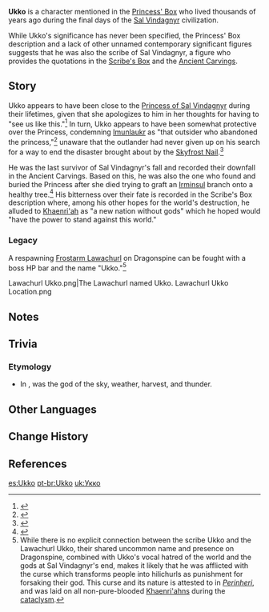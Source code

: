 {{Character Infobox
|type             = Mentioned
|region           = Mondstadt
|affiliation      = Sal Vindagnyr
}}
'''Ukko''' is a character mentioned in the [[Princess' Box]] who lived thousands of years ago during the final days of the [[Sal Vindagnyr]] civilization.

While Ukko's significance has never been specified, the Princess' Box description and a lack of other unnamed contemporary significant figures suggests that he was also the scribe of Sal Vindagnyr, a figure who provides the quotations in the [[Scribe's Box]] and the [[Ancient Carvings]].

==Story==
Ukko appears to have been close to the [[Princess of Sal Vindagnyr]] during their lifetimes, given that she apologizes to him in her thoughts for having to "see us like this."<ref>{{Ref/Item|Princess' Box}}</ref> In turn, Ukko appears to have been somewhat protective over the Princess, condemning [[Imunlaukr]] as "that outsider who abandoned the princess,"<ref>{{Ref/Item|Scribe's Box}}</ref> unaware that the outlander had never given up on his search for a way to end the disaster brought about by the [[Skyfrost Nail]].<ref>{{Ref/Arti|Broken Rime's Echo|quote=But in the end, the hero who stepped out into the snow would not return in time.<br>He would stand accused of flight by hateful words long ground to dust amid the snowstorms...}}</ref>

He was the last survivor of Sal Vindagnyr's fall and recorded their downfall in the Ancient Carvings. Based on this, he was also the one who found and buried the Princess after she died trying to graft an [[Irminsul]] branch onto a healthy tree.<ref>{{Ref/HEO|Dragonspine's Glacial Secret|s=Ancient Carvings}}</ref> His bitterness over their fate is recorded in the Scribe's Box description where, among his other hopes for the world's destruction, he alluded to [[Khaenri'ah]] as "a new nation without gods" which he hoped would "have the power to stand against this world."

===Legacy===
A respawning [[Frostarm Lawachurl]] on Dragonspine can be fought with a boss HP bar and the name "Ukko."<ref group="Note">While there is no explicit connection between the scribe Ukko and the Lawachurl Ukko, their shared uncommon name and presence on Dragonspine, combined with Ukko's vocal hatred of the world and the gods at Sal Vindagnyr's end, makes it likely that he was afflicted with the curse which transforms people into hilichurls as punishment for forsaking their god. This curse and its nature is attested to in ''[[Perinheri]]'', and was laid on all non-pure-blooded [[Khaenri'ah]]ns during the [[cataclysm]].</ref>

<gallery>
Lawachurl Ukko.png|The Lawachurl named Ukko.
Lawachurl Ukko Location.png
</gallery>

==Notes==
{{Reflist|note=1}}

==Trivia==
===Etymology===
*In {{w|Baltic Finnic paganism|Finnish paganism}}, {{w|Ukko}} was the god of the sky, weather, harvest, and thunder.

==Other Languages==
{{Other Languages|default_hidden=1
|en      = Ukko
|zhs     = 乌库
|zhs_rm  = Wūkù
|zht     = 烏庫
|zht_rm  = Wūkù
|ja      = ウッコ
|ja_rm   = Ukko
|ko      = 우쿠
|es      = Ukko
|fr      = Ukko
|ru      = Укко
|th      = Ukko
|vi      = Ukko
|de      = Uku
|id      = Ukko
|pt      = Uku
|frthvideidpt_note = The name "Ukko" is not mentioned in these localizations of the Princess' Box description. These names were taken from the name of the [[#Legacy|Frostarm Lawachurl]] since the name mentioned in Princess' Box is identical to the name of the Frostarm Lawachurl across all localizations where both are localized.
|tr      = Ukko
|it      = Ukko
}}

==Change History==
{{Change History|introduced=1.2}}

==References==
{{Reflist}}

[[es:Ukko]]
[[pt-br:Ukko]]
[[uk:Укко]]